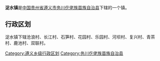 {{中国乡级行政区
|行政区全称 = 浞水镇
|景观照片文件名 = 
|景观照片描述 = 
|汉语拼音 =
|其他语言 = 
|其他语言名称 = 
|位置图文件名 = 
|位置图描述 = 
|自定义图片=
|上级行政区 = [[贵州省|贵州省]][[遵义市|遵义市]][[务川仡佬族苗族自治县|务川仡佬族苗族自治县]]
|行政区类别 = 镇
|行政区划代码 = 
|行政区划 = 
|村委会 = 
|居委会 = 
|建置时间 = 
|领导职位 = 
|领导名称 = 
|政府驻地 = 沧浪村
|毗邻 = 茅天镇 分水乡 彭水县 道真县
|地理坐标 = 
|总面积 = 
|总人口 = 
|户籍人口 = 
|户籍人口年份 = 
|常住人口 = 
|常住人口年份 = 
|人口密度 = 
|GDP = 
|邮政编码 = 
|电话区号 = 
|官方网站 = 
|网站名称 = 
}}
'''浞水镇'''是[[中华人民共和国|中国]][[贵州省|贵州省]][[遵义市|遵义市]][[务川仡佬族苗族自治县|务川仡佬族苗族自治县]]下辖的一个镇。

== 行政区划 ==

浞水镇下辖沧浪村、长江村、石笋村、花园村、乐园村、河坝村、复兴村、青茶村、鹿池村、双联村。

{{贵州小作品}}
{{务川仡佬族苗族自治县行政区划}}

[[Category:遵义乡级行政区划|Category:遵义乡级行政区划]]
[[Category:务川仡佬族苗族自治县|Category:务川仡佬族苗族自治县]]